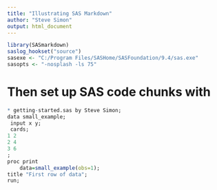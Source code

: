 ```yaml
---
title: "Illustrating SAS Markdown"
author: "Steve Simon"
output: html_document
---
```


```r
library(SASmarkdown)
saslog_hookset("source")
sasexe <- "C:/Program Files/SASHome/SASFoundation/9.4/sas.exe"
sasopts <- "-nosplash -ls 75"
```

# Then set up SAS code chunks with
```r
* getting-started.sas by Steve Simon;
data small_example;
 input x y;
 cards;
1 2
2 4
3 6
;
proc print
    data=small_example(obs=1);
title "First row of data";
run;
```

